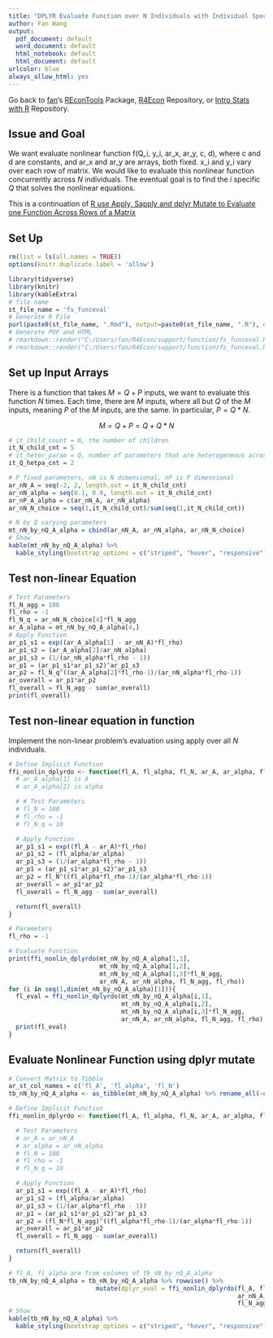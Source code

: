 ```yaml
---
title: "DPLYR Evaluate Function over N Individuals with Individual Specific and Shared Arrays of Parameters"
author: Fan Wang
output:
  pdf_document: default
  word_document: default
  html_notebook: default
  html_document: default
urlcolor: blue
always_allow_html: yes
---
```


Go back to [fan](http://fanwangecon.github.io/)'s [REconTools](https://fanwangecon.github.io/REconTools/) Package, [R4Econ](https://fanwangecon.github.io/R4Econ/) Repository, or [Intro Stats with R](https://fanwangecon.github.io/Stat4Econ/) Repository.

## Issue and Goal

We want evaluate nonlinear function f(Q_i, y_i, ar_x, ar_y, c, d), where c and d are constants, and ar_x and ar_y are arrays, both fixed. x_i and y_i vary over each row of matrix. We would like to evaluate this nonlinear function concurrently across $N$ individuals. The eventual goal is to find the $i$ specific $Q$ that solves the nonlinear equations.

This is a continuation of [R use Apply, Sapply and dplyr Mutate to Evaluate one Function Across Rows of a Matrix](https://fanwangecon.github.io/R4Econ/support/function/fs_applysapplymutate.html)

## Set Up

```r
rm(list = ls(all.names = TRUE))
options(knitr.duplicate.label = 'allow')
```
```r
library(tidyverse)
library(knitr)
library(kableExtra)
# file name
st_file_name = 'fs_funceval'
# Generate R File
purl(paste0(st_file_name, ".Rmd"), output=paste0(st_file_name, ".R"), documentation = 2)
# Generate PDF and HTML
# rmarkdown::render("C:/Users/fan/R4Econ/support/function/fs_funceval.Rmd", "pdf_document")
# rmarkdown::render("C:/Users/fan/R4Econ/support/function/fs_funceval.Rmd", "html_document")
```

## Set up Input Arrays

There is a function that takes $M=Q+P$ inputs, we want to evaluate this function $N$ times. Each time, there are $M$ inputs, where all but $Q$ of the $M$ inputs, meaning $P$ of the $M$ inputs, are the same. In particular, $P=Q*N$.

$$M = Q+P = Q + Q*N$$

```r
# it_child_count = N, the number of children
it_N_child_cnt = 5
# it_heter_param = Q, number of parameters that are heterogeneous across children
it_Q_hetpa_cnt = 2

# P fixed parameters, nN is N dimensional, nP is P dimensional
ar_nN_A = seq(-2, 2, length.out = it_N_child_cnt)
ar_nN_alpha = seq(0.1, 0.9, length.out = it_N_child_cnt)
ar_nP_A_alpha = c(ar_nN_A, ar_nN_alpha)
ar_nN_N_choice = seq(1,it_N_child_cnt)/sum(seq(1,it_N_child_cnt))

# N by Q varying parameters
mt_nN_by_nQ_A_alpha = cbind(ar_nN_A, ar_nN_alpha, ar_nN_N_choice)
# Show
kable(mt_nN_by_nQ_A_alpha) %>%
  kable_styling(bootstrap_options = c("striped", "hover", "responsive"))
```

## Test non-linear Equation

```r
# Test Parameters
fl_N_agg = 100
fl_rho = -1
fl_N_q = ar_nN_N_choice[4]*fl_N_agg
ar_A_alpha = mt_nN_by_nQ_A_alpha[4,]
# Apply Function
ar_p1_s1 = exp((ar_A_alpha[1] - ar_nN_A)*fl_rho)
ar_p1_s2 = (ar_A_alpha[2]/ar_nN_alpha)
ar_p1_s3 = (1/(ar_nN_alpha*fl_rho - 1))
ar_p1 = (ar_p1_s1*ar_p1_s2)^ar_p1_s3
ar_p2 = fl_N_q^((ar_A_alpha[2]*fl_rho-1)/(ar_nN_alpha*fl_rho-1))
ar_overall = ar_p1*ar_p2
fl_overall = fl_N_agg - sum(ar_overall)
print(fl_overall)
```

## Test non-linear equation in function

Implement the non-linear problem's evaluation using apply over all $N$ individuals.

```r
# Define Implicit Function
ffi_nonlin_dplyrdo <- function(fl_A, fl_alpha, fl_N, ar_A, ar_alpha, fl_N_agg, fl_rho){
  # ar_A_alpha[1] is A
  # ar_A_alpha[2] is alpha

  # # Test Parameters
  # fl_N = 100
  # fl_rho = -1
  # fl_N_q = 10

  # Apply Function
  ar_p1_s1 = exp((fl_A - ar_A)*fl_rho)
  ar_p1_s2 = (fl_alpha/ar_alpha)
  ar_p1_s3 = (1/(ar_alpha*fl_rho - 1))
  ar_p1 = (ar_p1_s1*ar_p1_s2)^ar_p1_s3
  ar_p2 = fl_N^((fl_alpha*fl_rho-1)/(ar_alpha*fl_rho-1))
  ar_overall = ar_p1*ar_p2
  fl_overall = fl_N_agg - sum(ar_overall)

  return(fl_overall)
}

# Parameters
fl_rho = -1

# Evaluate Function
print(ffi_nonlin_dplyrdo(mt_nN_by_nQ_A_alpha[1,1],
                         mt_nN_by_nQ_A_alpha[1,2],
                         mt_nN_by_nQ_A_alpha[1,3]*fl_N_agg,
                         ar_nN_A, ar_nN_alpha, fl_N_agg, fl_rho))
for (i in seq(1,dim(mt_nN_by_nQ_A_alpha)[1])){
  fl_eval = ffi_nonlin_dplyrdo(mt_nN_by_nQ_A_alpha[i,1],
                               mt_nN_by_nQ_A_alpha[i,2],
                               mt_nN_by_nQ_A_alpha[i,3]*fl_N_agg,
                               ar_nN_A, ar_nN_alpha, fl_N_agg, fl_rho)
  print(fl_eval)
}
```

## Evaluate Nonlinear Function using dplyr mutate

```r
# Convert Matrix to Tibble
ar_st_col_names = c('fl_A', 'fl_alpha', 'fl_N')
tb_nN_by_nQ_A_alpha <- as_tibble(mt_nN_by_nQ_A_alpha) %>% rename_all(~c(ar_st_col_names))

# Define Implicit Function
ffi_nonlin_dplyrdo <- function(fl_A, fl_alpha, fl_N, ar_A, ar_alpha, fl_N_agg, fl_rho){

  # Test Parameters
  # ar_A = ar_nN_A
  # ar_alpha = ar_nN_alpha
  # fl_N = 100
  # fl_rho = -1
  # fl_N_q = 10

  # Apply Function
  ar_p1_s1 = exp((fl_A - ar_A)*fl_rho)
  ar_p1_s2 = (fl_alpha/ar_alpha)
  ar_p1_s3 = (1/(ar_alpha*fl_rho - 1))
  ar_p1 = (ar_p1_s1*ar_p1_s2)^ar_p1_s3
  ar_p2 = (fl_N*fl_N_agg)^((fl_alpha*fl_rho-1)/(ar_alpha*fl_rho-1))
  ar_overall = ar_p1*ar_p2
  fl_overall = fl_N_agg - sum(ar_overall)

  return(fl_overall)
}

# fl_A, fl_alpha are from columns of tb_nN_by_nQ_A_alpha
tb_nN_by_nQ_A_alpha = tb_nN_by_nQ_A_alpha %>% rowwise() %>%
                        mutate(dplyr_eval = ffi_nonlin_dplyrdo(fl_A, fl_alpha, fl_N,
                                                               ar_nN_A, ar_nN_alpha,
                                                               fl_N_agg, fl_rho))
# Show
kable(tb_nN_by_nQ_A_alpha) %>%
  kable_styling(bootstrap_options = c("striped", "hover", "responsive"))
```
